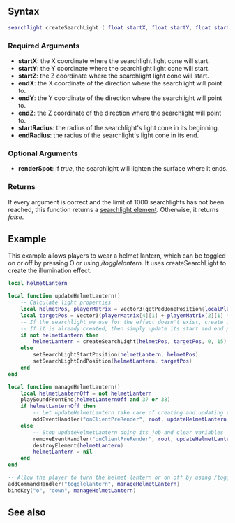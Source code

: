  
{{Client function}}
{{New feature/item|3.0152|1.5.2||This function creates a [[/Element/Searchlight.md|searchlight]]. A [[/Element/Searchlight.md|searchlight]] is a spotlight which looks like the one available in the Police Maverick.}}
{{Tip|''You should only use this function when you are sure that the searchlight will point upwards or downwards''. Using them horizontally or almost horizontally will generate visual artifacts in the searchlight.}}

==Syntax== 
<syntaxhighlight lang="lua">
searchlight createSearchLight ( float startX, float startY, float startZ, float endX, float endY, float endZ, float startRadius, float endRadius [, bool renderSpot = true ] )
</syntaxhighlight>
{{OOP||[[/Element/Searchlight.md|SearchLight]]}}

===Required Arguments===
*'''startX''': the X coordinate where the searchlight light cone will start.
*'''startY''': the Y coordinate where the searchlight light cone will start.
*'''startZ''': the Z coordinate where the searchlight light cone will start.
*'''endX''': the X coordinate of the direction where the searchlight will point to.
*'''endY''': the Y coordinate of the direction where the searchlight will point to.
*'''endZ''': the Z coordinate of the direction where the searchlight will point to.
*'''startRadius''': the radius of the searchlight's light cone in its beginning.
*'''endRadius''': the radius of the searchlight's light cone in its end.

===Optional Arguments===
{{OptionalArg}}
*'''renderSpot''': if ''true'', the searchlight will lighten the surface where it ends.

===Returns===
If every argument is correct and the limit of 1000 searchlights has not been reached, this function returns a [[/Element/Searchlight.md|searchlight element]]. Otherwise, it returns ''false''.

==Example==
This example allows players to wear a helmet lantern, which can be toggled on or off by pressing O or using ''/togglelantern''. It uses createSearchLight to create the illumination effect.
<syntaxhighlight lang="lua">
local helmetLantern

local function updateHelmetLantern()
    -- Calculate light properties
    local helmetPos, playerMatrix = Vector3(getPedBonePosition(localPlayer, 6)), getElementMatrix(localPlayer)
    local targetPos = Vector3(playerMatrix[4][1] + playerMatrix[2][1] * 3, playerMatrix[4][2] + playerMatrix[2][2] * 3, playerMatrix[4][3] + playerMatrix[2][3] * 3)
    -- If the searchlight we use for the effect doesn't exist, create it
    -- If it is already created, then simply update its start and end positions
    if not helmetLantern then
        helmetLantern = createSearchLight(helmetPos, targetPos, 0, 15)
    else
        setSearchLightStartPosition(helmetLantern, helmetPos)
        setSearchLightEndPosition(helmetLantern, targetPos)
    end
end

local function manageHelmetLantern()
    local helmetLanternOff = not helmetLantern
    playSoundFrontEnd(helmetLanternOff and 37 or 38)
    if helmetLanternOff then
        -- Let updateHelmetLantern take care of creating and updating the effect
        addEventHandler("onClientPreRender", root, updateHelmetLantern)
    else
        -- Stop updateHelmetLantern doing its job and clear variables
        removeEventHandler("onClientPreRender", root, updateHelmetLantern)
        destroyElement(helmetLantern)
        helmetLantern = nil
    end
end

-- Allow the player to turn the helmet lantern or on off by using /togglelantern or pressing O
addCommandHandler("togglelantern", manageHelmetLantern)
bindKey("o", "down", manageHelmetLantern)
</syntaxhighlight>

==See also==
{{Client_searchlight_functions}}